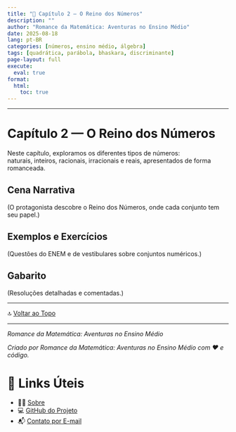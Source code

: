 ```yaml
---
title: "📘 Capítulo 2 — O Reino dos Números"
description: ""
author: "Romance da Matemática: Aventuras no Ensino Médio"
date: 2025-08-18
lang: pt-BR
categories: [números, ensino médio, álgebra]
tags: [quadrática, parábola, bhaskara, discriminante]
page-layout: full
execute:
  eval: true
format:
  html:
    toc: true
---
```


---

# Capítulo 2 — O Reino dos Números

Neste capítulo, exploramos os diferentes tipos de números:  
naturais, inteiros, racionais, irracionais e reais, apresentados de forma romanceada.

## Cena Narrativa
(O protagonista descobre o Reino dos Números, onde cada conjunto tem seu papel.)

## Exemplos e Exercícios
(Questões do ENEM e de vestibulares sobre conjuntos numéricos.)

## Gabarito
(Resoluções detalhadas e comentadas.)

---

🔝 [Voltar ao Topo](cap2-numeros-conjuntos.qmd)

---

*Romance da Matemática: Aventuras no Ensino Médio*

:::{.callout-note}
*Criado por Romance da Matemática: Aventuras no Ensino Médio com ❤️ e código.*
:::

# 🔗 Links Úteis

- 🧑‍🏫 [Sobre](../../posts/sobre/sobre-o-blog.qmd)
- 💻 <a href="https://github.com/marcellini-celso/romance-matematica-em.git" target="_blank">GitHub do Projeto</a>
- 📬 [Contato por E-mail](mailto:prof.marcellini@gmail.com)
